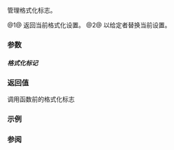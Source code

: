 {{cpp/io/ios_base/title|flags}}
{{cpp/io/ios_base/navbar}}
{{dcl begin}}
{{dcl|num=1|
fmtflags flags() const;
}}
{{dcl|num=2|
fmtflags flags( fmtflags flags );
}}
{{dcl end}}

管理格式化标志。

@1@ 返回当前格式化设置。
@2@ 以给定者替换当前设置。

===参数===
{{par begin}}
{{par | flags |新格式化设置。它可为[[#格式化标记|格式化标记]]常量的组合。
}}
{{par end}}

=====格式化标记=====
{{cpp/io/ios_base/fmtflags consts}}

===返回值===
调用函数前的格式化标志

===示例===
{{example
|
|code=
|output=
}}

===参阅===
{{dsc begin}}
{{dsc inc|cpp/io/ios_base/dsc setf}}
{{dsc inc|cpp/io/ios_base/dsc unsetf}}
{{dsc end}}

{{langlinks|de|en|es|fr|it|ja|pt|ru}}